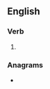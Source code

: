 ==English==

===Verb===
{{head|en|present participle}}

# {{present participle of|slack|lang=en|nocat=1}}

===Anagrams===
* {{anagrams|en|calkings|lackings}}